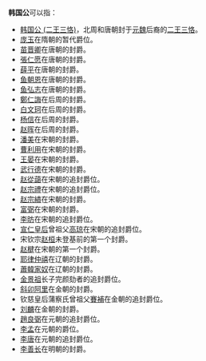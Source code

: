 '''韩国公'''可以指：
* [[韩国公_(二王三恪)|韩国公 (二王三恪)]]，北周和唐朝封于[[元魏|元魏]]后裔的[[二王三恪|二王三恪]]。
* [[庞玉|庞玉]]在隋朝的暂代爵位。
* [[苗晋卿|苗晋卿]]在唐朝的封爵。
* [[張仁愿|張仁愿]]在唐朝的封爵。
* [[薛平|薛平]]在唐朝的封爵。
* [[鱼朝恩|鱼朝恩]]在唐朝的封爵。
* [[鱼弘志|鱼弘志]]在唐朝的封爵。
* [[鄭仁誨|鄭仁誨]]在后周的封爵。
* [[白文珂|白文珂]]在后周的封爵。
* [[杨信|杨信]]在后周的封爵。
* [[赵晖|赵晖]]在后周的封爵。
* [[潘美|潘美]]在宋朝的封爵。
* [[曹利用|曹利用]]在宋朝的封爵。
* [[王晏|王晏]]在宋朝的封爵。
* [[武行德|武行德]]在宋朝的封爵。
* [[赵從藹|赵從藹]]在宋朝的追封爵位。
* [[赵宗禮|赵宗禮]]在宋朝的追封爵位。
* [[赵宗繢|赵宗繢]]在宋朝的封爵。
* [[富弼|富弼]]在宋朝的封爵。
* [[李昉|李昉]]在宋朝的追封爵位。
* [[宣仁皇后|宣仁皇后]]曾祖父[[高瓊_(宋朝)|高琼]]在宋朝的追封爵位。
* 宋钦宗[[赵桓|赵桓]]未登基前的第一个封爵。
* [[赵楗|赵楗]]在宋朝的第一个封爵。
* [[耶律仲禧|耶律仲禧]]在辽朝的封爵。
* [[蕭韓家奴|蕭韓家奴]]在辽朝的封爵。
* [[金景祖|金景祖]]长子完颜劾者的追封爵位。
* [[斜卯阿里|斜卯阿里]]在金朝的封爵。
* 钦慈皇后蒲察氏曾祖父[[賽補|賽補]]在金朝的追封爵位。
* [[刘麟|刘麟]]在金朝的封爵。
* [[趙良弼|趙良弼]]在元朝的追封爵位。
* [[李孟|李孟]]在元朝的爵位。
* [[李唐_(元朝)|李唐]]在元朝的追封爵位。
* [[李善长|李善长]]在明朝的封爵。

{{disambig|Cat=三字封号消歧义}}